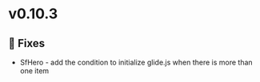 
<Meta title="Releases/v0.10.3 - Latest/Change log" />

# v0.10.3

## 🐛 Fixes


- SfHero - add the condition to initialize glide.js when there is more than one item
